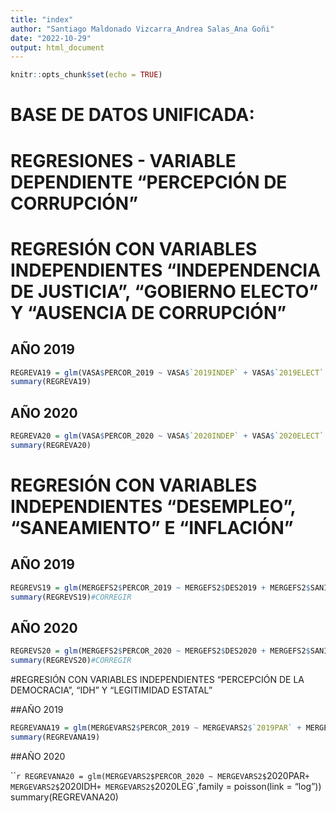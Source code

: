 ```yaml
---
title: "index"
author: "Santiago Maldonado Vizcarra_Andrea Salas_Ana Goñi"
date: "2022-10-29"
output: html_document
---
```


```r
knitr::opts_chunk$set(echo = TRUE)
```

# BASE DE DATOS UNIFICADA:



# REGRESIONES - VARIABLE DEPENDIENTE "PERCEPCIÓN DE CORRUPCIÓN"

# REGRESIÓN CON VARIABLES INDEPENDIENTES "INDEPENDENCIA DE JUSTICIA", "GOBIERNO ELECTO" Y "AUSENCIA DE CORRUPCIÓN"

## AÑO 2019

```r
REGREVA19 = glm(VASA$PERCOR_2019 ~ VASA$`2019INDEP` + VASA$`2019ELECT` + VASA$`2019AUSCORR`,family = poisson(link = "log"))
summary(REGREVA19)
```

## AÑO 2020

```r
REGREVA20 = glm(VASA$PERCOR_2020 ~ VASA$`2020INDEP` + VASA$`2020ELECT` + VASA$`2020AUSCORR`,family = poisson(link = "log"))
summary(REGREVA20)
```

# REGRESIÓN CON VARIABLES INDEPENDIENTES "DESEMPLEO", "SANEAMIENTO" E "INFLACIÓN"

## AÑO 2019

```r
REGREVS19 = glm(MERGEFS2$PERCOR_2019 ~ MERGEFS2$DES2019 + MERGEFS2$SANITATION_2019 + MERGEFS2$INFLACION_2019,family = poisson(link = "log"))
summary(REGREVS19)#CORREGIR
```

## AÑO 2020

```r
REGREVS20 = glm(MERGEFS2$PERCOR_2020 ~ MERGEFS2$DES2020 + MERGEFS2$SANITATION_2020 + MERGEFS2$INFLACION_2020,family = poisson(link = "log"))
summary(REGREVS20)#CORREGIR
```

#REGRESIÓN CON VARIABLES INDEPENDIENTES "PERCEPCIÓN DE LA DEMOCRACIA", "IDH" Y "LEGITIMIDAD ESTATAL"

##AÑO 2019

```r
REGREVANA19 = glm(MERGEVARS2$PERCOR_2019 ~ MERGEVARS2$`2019PAR` + MERGEVARS2$`2019IDH` + MERGEVARS2$`2019LEG`,family = poisson(link = "log"))
summary(REGREVANA19)
```

##AÑO 2020

```r
REGREVANA20 = glm(MERGEVARS2$PERCOR_2020 ~ MERGEVARS2$`2020PAR` + MERGEVARS2$`2020IDH` + MERGEVARS2$`2020LEG`,family = poisson(link = "log"))
summary(REGREVANA20)


